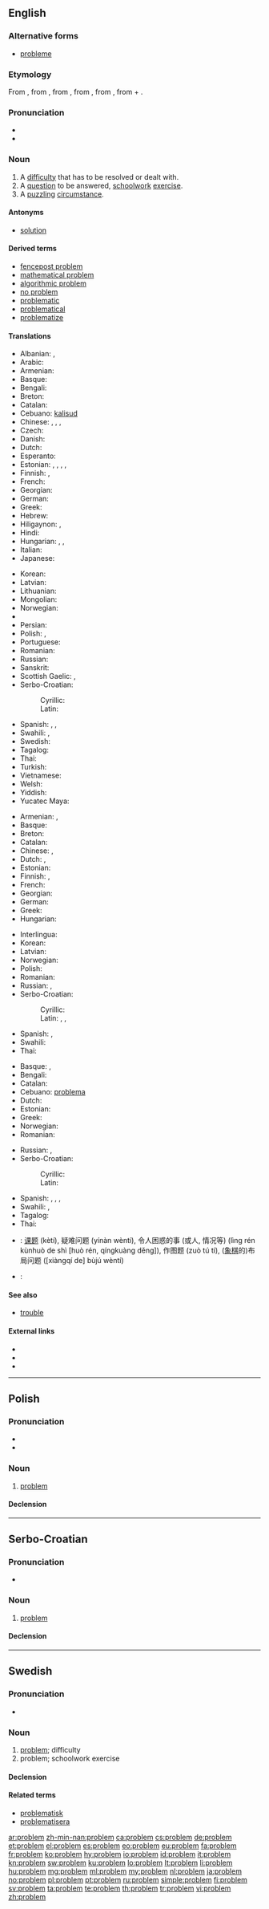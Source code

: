 {{also|Problem}}
==English==
{{wikipedia}}

===Alternative forms===
* [[probleme]] {{qualifier|obsolete}}

===Etymology===
From {{etyl|enm}}, from {{etyl|fro}}, from {{etyl|la}} {{term|problema}}, from {{etyl|grc}} {{term|sc=polytonic|πρόβλημα|tr=problema||anything thrown forward, hindrance, obstacle, anything projecting, a headland, promontory|lang=grc}}, from {{term|sc=polytonic|προβάλλω|tr=proballo||to throw or lay something in front of someone, to put forward|lang=grc}}, from {{term|sc=polytonic|προ-|tr=pro-||in front of|lang=grc}} + {{term|sc=polytonic|βάλλω|tr=ballo||to throw, to cast, to hurl|lang=grc}}.

===Pronunciation===
* {{IPA|/pɹɒbləm/}}
* {{audio|en-us-problem.ogg|Audio (US)}}

===Noun===
{{en-noun|pl2=problemata}}

# A [[difficulty]] that has to be resolved or dealt with.
# A [[question]] to be answered, [[schoolwork]] [[exercise]].
# A [[puzzle|puzzling]] [[circumstance]].

====Antonyms====
* [[solution]]

====Derived terms====
* [[fencepost problem]]
* [[mathematical problem]]
* [[algorithmic problem]]
* [[no problem]]
* [[problematic]]
* [[problematical]]
* [[problematize]]

====Translations====
{{trans-top|difficulty}}
* Albanian: {{t|sq|çështje|xs=Albanian}}, {{t-|sq|problem|xs=Albanian}}
* Arabic: {{t|ar|مشكلة|f|tr=múškila|sc=Arab}}
* Armenian: {{t-|hy|խնդիր|tr=xndir}}
* Basque: {{t|eu|arazo|xs=Basque}}
* Bengali: {{t|bn|প্রব্লেম|sc=Beng}}
* Breton: {{t|br|kudenn|f}}
* Catalan: {{t-|ca|problema|m}}
* Cebuano: [[kalisud]]
* Chinese: {{zh-tsp|問題|问题|wèntí}}, {{zh-tsp|困難|困难|kùnnán}}, {{zh-tsp|難題|难题|nántí}}, {{zh-tsp|麻煩|麻烦|máfán}}
* Czech: {{t+|cs|problém|m}}
* Danish: {{t-|da|problem|n}}
* Dutch: {{t+|nl|probleem|n}}
* Esperanto: {{t-|eo|problemo|xs=Esperanto}}
* Estonian: {{t+|et|küsimus}}, {{t|et|takistus}}, {{t|et|kitsikus}}, {{t-|et|mure}}, {{t-|et|probleem}}
* Finnish: {{t|fi|ongelma}}, {{qualifier|old slang}} {{t|fi|probleemi}}
* French: {{t+|fr|problème|m}}
* Georgian: {{t|ka|პრობლემა|tr=problema|sc=Geor|xs=Georgian}}
* German: {{t+|de|Problem|n}}
* Greek: {{t|el|πρόβλημα|n|tr=próvlima|sc=Grek}}
* Hebrew: {{t|he|בעיה|f|tr=b‘aya|sc=Hebr}}
* Hiligaynon: {{tø|hil|palaligban|xs=Hiligaynon}}, {{tø|hil|problema|xs=Hiligaynon}}
* Hindi: {{t|hi|समस्या|tr=samasyā|sc=Deva}}
* Hungarian: {{t+|hu|probléma}}, {{t+|hu|baj}}, {{t+|hu|gond}}
* Italian: {{t+|it|problema|m}}
* Japanese: {{t|ja|問題|tr=もんだい, mondai|sc=Jpan}}
{{trans-mid}}
* Korean: {{t|ko|문제|tr=munje|sc=Kore}}
* Latvian: {{t-|lv|problēma|f|xs=Latvian}}
* Lithuanian: {{t-|lt|problema|f|xs=Lithuanian}}
* Mongolian: {{t|mn|хүндрэл|tr=hündrel|sc=Cyrl|xs=Mongolian}}
* Norwegian: {{t+|no|problem|n}}
* {{trreq|ang}}
* Persian: {{t+|fa|مشکل|xs=Persian}}
* Polish: {{t+|pl|problem|m}}, {{t+|pl|kłopot|m}}
* Portuguese: {{t+|pt|problema|m}}
* Romanian: {{t-|ro|problemă|f}}
* Russian: {{t+|ru|проблема|f|tr=probléma}}
* Sanskrit: {{t|sa|समस्या|tr=samasyā|sc=Deva}}
* Scottish Gaelic: {{t-|gd|duilgheadas|m|xs=Scottish Gaelic}}, {{t-|gd|staing|f|xs=Scottish Gaelic}}
* Serbo-Croatian:
*: Cyrillic: {{t|sh|проблем|m|sc=Cyrl}}
*: Latin: {{t|sh|problem|m}}
* Spanish: {{t+|es|problema|m}}, {{t+|es|dificultad|f}}, {{t-|es|lío|m}}
* Swahili: {{t+|sw|tatizo|xs=Swahili}}, {{t+|sw|masaibu|xs=Swahili}}
* Swedish: {{t+|sv|problem|n}}
* Tagalog: {{t-|tl|problema|xs=Tagalog}}
* Thai: {{t|th|ปัญหา|tr=bpanhăa|sc=Thai}}
* Turkish: {{t+|tr|sorun}}
* Vietnamese: {{t|vi|vấn đề|xs=Vietnamese}}
* Welsh: {{t|cy|problem|f}}
* Yiddish: {{t|yi|פּראָבלעם|tr=problem|sc=Hebr|xs=Yiddish}}
* Yucatec Maya: {{tø|yua|toop}}
{{trans-bottom}}

{{trans-top|schoolwork exercise}}
* Armenian: {{t|hy|խնդիր|tr=xndir|sc=Armn}}, {{t|hy|հարց|tr=harc'|sc=Armn}}
* Basque: {{t|eu|buruketa|xs=Basque}}
* Breton: {{t|br|poelladenn|f}}
* Catalan: {{t-|ca|problema|m}}
* Chinese: {{zh-tsp|題目|题目|tímù}}, {{zh-tsp|習題|习题|xítí}}
* Dutch: {{t+|nl|oefening|f}}, {{t+|nl|probleem|n}}
* Estonian: {{t|et|harjutus}}
* Finnish: {{t+|fi|harjoitus}}, {{t-|fi|harjoitustehtävä}}
* French: {{t+|fr|problème|m}}
* Georgian: {{t|ka|ამოცანა|tr=amotsana|sc=Geor|xs=Georgian}}
* German: {{t+|de|Übung|f}}
* Greek: {{t+|el|πρόβλημα|n|tr=próvlima}}
* Hungarian: {{t+|hu|feladat}}
{{trans-mid}}
* Interlingua: {{t|ia|problema}}
* Korean: {{t|ko|문제|tr=munje|sc=Kore}}
* Latvian: {{t|lv|uzdevums|m}}
* Norwegian: {{t+|no|oppgave|m}}
* Polish: {{t+|pl|zadanie|n}}
* Romanian: {{t|ro|problemă|f}}
* Russian: {{t+|ru|задача|f|tr=zadáča}}, {{t+|ru|задание|n|tr=zadánije}}
* Serbo-Croatian:
*: Cyrillic: {{t|sh|проблем|m|sc=Cyrl}}
*: Latin: {{t|sh|problem|m}}, {{t|sh|zadatak|m}}, {{t|sh|jednadžba|f}}
* Spanish: {{t+|es|problema|m}}, {{t+|es|ejercicio|m}}
* Swahili: {{t+|sw|masaibu|xs=Swahili}}
* Thai: {{t|th|โจทย์|tr=jòht|sc=Thai}}
{{trans-bottom}}

{{trans-top|puzzling circumstance}}
* Basque: {{t|eu|arazo|xs=Basque}}, {{t|eu|buruhauste|xs=Basque}}
* Bengali: {{t|bn|প্রব্লেম|sc=Beng}}
* Catalan: {{t-|ca|problema|m}}
* Cebuano: [[problema]]
* Dutch: {{t+|nl|probleem|n}}
* Estonian: {{t|et|mõistatus}}
* Greek: {{t+|el|πρόβλημα|n|tr=próvlima}}
* Norwegian: {{t|no|utfordring|m}}
* Romanian: {{t|ro|problemă|f}}
{{trans-mid}}
* Russian: {{t+|ru|проблема|f|tr=probléma}}, {{t+|ru|задача|f|tr=zadáča}}
* Serbo-Croatian:
*: Cyrillic: {{t-|sh|проблем|m|sc=Cyrl}}
*: Latin: {{t|sh|problem|m}}
* Spanish: {{t+|es|problema|m}}, {{t-|es|embrollo|m}}, {{t-|es|lío|m}}, {{t+|es|bronca|f}} {{qualifier|Mexico}}
* Swahili: {{t+|sw|tatizo|xs=Swahili}}, {{t+|sw|masaibu|xs=Swahili}}
* Tagalog: {{t-|tl|problema|xs=Tagalog}}
* Thai: {{t|th|เรื่อง|tr=rêuang|sc=Thai}}
{{trans-bottom}}

{{checktrans-top}}
* {{ttbc|zh}}: [[课题]] (kètí), 疑难问题 (yínàn wèntí), 令人困惑的事 (或人, 情况等) (lìng rén kùnhuò de shì [huò rén, qíngkuàng děng]), 作图题 (zuò tú tí), ([[象棋]]的)布局问题 ([xiàngqí de] bùjú wèntí)
{{trans-mid}}
* {{ttbc|it}}: {{t+|it|problema|m}}
{{trans-bottom}}

====See also====
* [[trouble]]

====External links====
* {{R:Webster 1913}}
* {{R:Century 1911}}
* {{R:OneLook}}

----

==Polish==

===Pronunciation===
* {{audio|Pl-problem.ogg|audio}}
* {{IPA|[ˈprɔblɛm]|lang=pl}}

===Noun===
{{head|pl|noun|g=m}}

# [[problem#English|problem]]

====Declension====
{{pl-decl-noun
|problem|problemy
|problemu|problemów
|problemowi|problemom
|problem|problemy
|problemem|problemami
|problemie|problemach
|problemie|problemy
}}

----

==Serbo-Croatian==

===Pronunciation===
* {{IPA|/prǒbleːm/|lang=sh}}

===Noun===
{{sh-noun|g=m|head=pròblēm|r|проблем|про̀бле̄м}}

# [[#English|problem]]

====Declension====
{{sh-decl-noun
|problem|problemi
|problema|problema
|problemu|problemima
|problem|probleme
|probleme|problemi
|problemu|problemima
|problemom|problemima
}}

----

==Swedish==

===Pronunciation===
* {{audio|Sv-problem.ogg|Audio}}

===Noun===
{{sv-noun|g=n}}

# [[#English|problem]]; difficulty
# problem; schoolwork exercise

====Declension====
{{sv-noun-n-zero}}

====Related terms====
* [[problematisk]]
* [[problematisera]]

[[ar:problem]]
[[zh-min-nan:problem]]
[[ca:problem]]
[[cs:problem]]
[[de:problem]]
[[et:problem]]
[[el:problem]]
[[es:problem]]
[[eo:problem]]
[[eu:problem]]
[[fa:problem]]
[[fr:problem]]
[[ko:problem]]
[[hy:problem]]
[[io:problem]]
[[id:problem]]
[[it:problem]]
[[kn:problem]]
[[sw:problem]]
[[ku:problem]]
[[lo:problem]]
[[lt:problem]]
[[li:problem]]
[[hu:problem]]
[[mg:problem]]
[[ml:problem]]
[[my:problem]]
[[nl:problem]]
[[ja:problem]]
[[no:problem]]
[[pl:problem]]
[[pt:problem]]
[[ru:problem]]
[[simple:problem]]
[[fi:problem]]
[[sv:problem]]
[[ta:problem]]
[[te:problem]]
[[th:problem]]
[[tr:problem]]
[[vi:problem]]
[[zh:problem]]